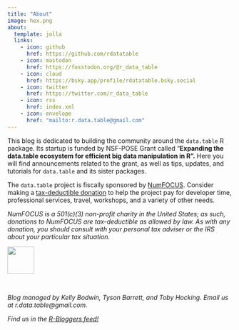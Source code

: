 ```yaml
---
title: "About"
image: hex.png
about:
  template: jolla
  links:
    - icon: github
      href: https://github.com/rdatatable
    - icon: mastodon
      href: https://fosstodon.org/@r_data_table
    - icon: cloud
      href: https://bsky.app/profile/rdatatable.bsky.social
    - icon: twitter
      href: https://twitter.com/r_data_table
    - icon: rss
      href: index.xml
    - icon: envelope
      href: "mailto:r.data.table@gmail.com"
---
```


This blog is dedicated to building the community around the `data.table` R package. Its startup is funded by NSF-POSE Grant called "**Expanding the data.table ecosystem for efficient big data manipulation in R".** Here you will find announcements related to the grant, as well as tips, updates, and tutorials for `data.table` and its sister packages.

The `data.table` project is fiscally sponsored by [NumFOCUS](https://numfocus.org/). Consider making 
a [tax-deductible donation](https://numfocus.org/donate-to-data-table) to help the project 
pay for developer time, professional services, travel, workshops, and a variety of other needs.

*NumFOCUS is a 501(c)(3) non-profit charity in the United States; as such, donations to
NumFOCUS are tax-deductible as allowed by law. As with any donation, you should
consult with your personal tax adviser or the IRS about your particular tax situation.*

<div align="center">
  <a href="https://numfocus.org/project/data-table">
    <img height="60px" 
         src="https://raw.githubusercontent.com/numfocus/templates/master/images/numfocus-logo.png" 
         align="center">
  </a>
</div>
<br>

*Blog managed by Kelly Bodwin, Tyson Barrett, and Toby Hocking. Email us at r.data.table\@gmail.com.*

*Find us in the [R-Bloggers feed!](https://www.r-bloggers.com)*
